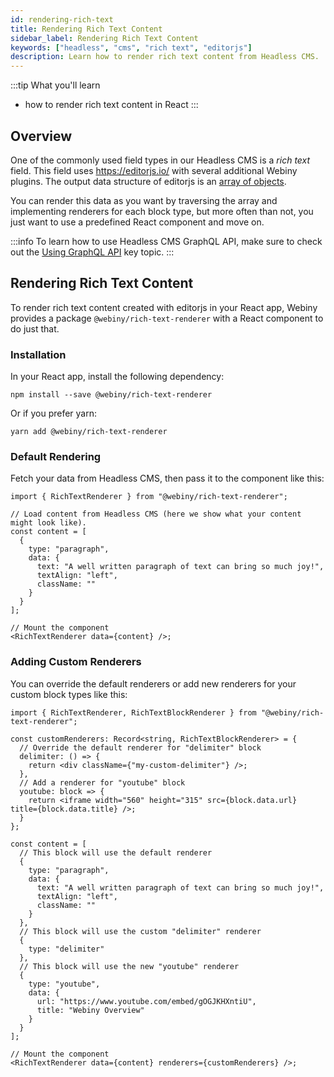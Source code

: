 ```yaml
---
id: rendering-rich-text
title: Rendering Rich Text Content
sidebar_label: Rendering Rich Text Content
keywords: ["headless", "cms", "rich text", "editorjs"]
description: Learn how to render rich text content from Headless CMS.
---
```


:::tip What you'll learn
- how to render rich text content in React
:::

## Overview

One of the commonly used field types in our Headless CMS is a _rich text_ field. This field uses https://editorjs.io/ with several additional Webiny plugins. The output data structure of editorjs is an [array of objects](https://editorjs.io/saving-data#output-data-format).

You can render this data as you want by traversing the array and implementing renderers for each block type, but more often than not, you just want to use a predefined React component and move on.

:::info
To learn how to use Headless CMS GraphQL API, make sure to check out the [Using GraphQL API](/docs/how-to-guides/headless-cms/using-graphql-api) key topic.
:::

## Rendering Rich Text Content

To render rich text content created with editorjs in your React app, Webiny provides a package `@webiny/rich-text-renderer` with a React component to do just that.

### Installation

In your React app, install the following dependency:

```
npm install --save @webiny/rich-text-renderer
```

Or if you prefer yarn:

```
yarn add @webiny/rich-text-renderer
```

### Default Rendering

Fetch your data from Headless CMS, then pass it to the component like this:

```tsx title="myView.tsx"
import { RichTextRenderer } from "@webiny/rich-text-renderer";

// Load content from Headless CMS (here we show what your content might look like).
const content = [
  {
    type: "paragraph",
    data: {
      text: "A well written paragraph of text can bring so much joy!",
      textAlign: "left",
      className: ""
    }
  }
];

// Mount the component
<RichTextRenderer data={content} />;
```

### Adding Custom Renderers

You can override the default renderers or add new renderers for your custom block types like this:

```tsx title="myView.tsx"
import { RichTextRenderer, RichTextBlockRenderer } from "@webiny/rich-text-renderer";

const customRenderers: Record<string, RichTextBlockRenderer> = {
  // Override the default renderer for "delimiter" block
  delimiter: () => {
    return <div className={"my-custom-delimiter"} />;
  },
  // Add a renderer for "youtube" block
  youtube: block => {
    return <iframe width="560" height="315" src={block.data.url} title={block.data.title} />;
  }
};

const content = [
  // This block will use the default renderer
  {
    type: "paragraph",
    data: {
      text: "A well written paragraph of text can bring so much joy!",
      textAlign: "left",
      className: ""
    }
  },
  // This block will use the custom "delimiter" renderer
  {
    type: "delimiter"
  },
  // This block will use the new "youtube" renderer
  {
    type: "youtube",
    data: {
      url: "https://www.youtube.com/embed/gOGJKHXntiU",
      title: "Webiny Overview"
    }
  }
];

// Mount the component
<RichTextRenderer data={content} renderers={customRenderers} />;
```
